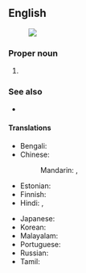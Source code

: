 ==English==
{{wikipedia}}
[[Image:Andaman and Nicobar Islands in India.svg|thumb|]]

===Proper noun===
{{en-proper noun|head=Andaman and Nicobar [[island|Islands]]}}

# {{place|en|archipelago/and/union territory|c/India|in the|bay/Bay of Bengal|capital=Port Blair}}

===See also===
* {{list:union territories/en}}

====Translations====
{{trans-top|Indian territory}}
* Bengali: {{t|bn|আন্দামান ও নিকোবর দ্বীপপুঞ্জ}}
* Chinese:
*: Mandarin: {{t|cmn|安達曼-尼科巴群島}}, {{t|cmn|安达曼-尼科巴群岛|tr=Āndāmàn-Níkēbā qúndǎo}}
* Estonian: {{t|et|Andamanid ja Nicobarid|p}}
* Finnish: {{t|fi|Andamaanit ja Nikobaarit|p}}
* Hindi: {{t|hi|अंडमान और निकोबार द्वीपसमूह|p}}, {{t+|hi|अण्डमान और निकोबार द्वीपसमूह|m}}
{{trans-mid}}
* Japanese: {{t|ja|アンダマン・ニコバル諸島|tr=Andaman-Nikobaru-shotō}}
* Korean: {{t|ko|^안다만니코바르제도}}
* Malayalam: {{t|ml|ആന്തമാന്‍ നിക്കോബാര്‍ ദ്വീപുകള്‍}}
* Portuguese: {{t|pt|Ilhas de Andaman e Nicobar|f-p}}
* Russian: {{t|ru|Андама́нские и Никоба́рские острова́|m-p}}
* Tamil: {{t|ta|அந்தமான் நிக்கோபார் தீவுகள்}}
{{trans-bottom}}